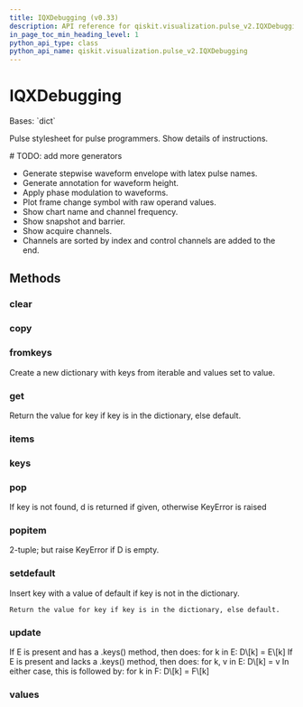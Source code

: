 ```yaml
---
title: IQXDebugging (v0.33)
description: API reference for qiskit.visualization.pulse_v2.IQXDebugging in qiskit v0.33
in_page_toc_min_heading_level: 1
python_api_type: class
python_api_name: qiskit.visualization.pulse_v2.IQXDebugging
---
```


# IQXDebugging

<Class id="qiskit.visualization.pulse_v2.IQXDebugging" isDedicatedPage={true} github="https://github.com/qiskit/qiskit/tree/stable/0.19/qiskit/visualization/pulse_v2/stylesheet.py" signature="IQXDebugging(**kwargs)" modifiers="class">
  Bases: `dict`

  Pulse stylesheet for pulse programmers. Show details of instructions.

  \# TODO: add more generators

  *   Generate stepwise waveform envelope with latex pulse names.
  *   Generate annotation for waveform height.
  *   Apply phase modulation to waveforms.
  *   Plot frame change symbol with raw operand values.
  *   Show chart name and channel frequency.
  *   Show snapshot and barrier.
  *   Show acquire channels.
  *   Channels are sorted by index and control channels are added to the end.

  ## Methods

  <span id="qiskit-visualization-pulse-v2-iqxdebugging-clear" />

  ### clear

  <Function id="qiskit.visualization.pulse_v2.IQXDebugging.clear" signature="IQXDebugging.clear() → None. Remove all items from D." />

  <span id="qiskit-visualization-pulse-v2-iqxdebugging-copy" />

  ### copy

  <Function id="qiskit.visualization.pulse_v2.IQXDebugging.copy" signature="IQXDebugging.copy() → a shallow copy of D" />

  <span id="qiskit-visualization-pulse-v2-iqxdebugging-fromkeys" />

  ### fromkeys

  <Function id="qiskit.visualization.pulse_v2.IQXDebugging.fromkeys" signature="IQXDebugging.fromkeys(value=None, /)">
    Create a new dictionary with keys from iterable and values set to value.
  </Function>

  <span id="qiskit-visualization-pulse-v2-iqxdebugging-get" />

  ### get

  <Function id="qiskit.visualization.pulse_v2.IQXDebugging.get" signature="IQXDebugging.get(key, default=None, /)">
    Return the value for key if key is in the dictionary, else default.
  </Function>

  <span id="qiskit-visualization-pulse-v2-iqxdebugging-items" />

  ### items

  <Function id="qiskit.visualization.pulse_v2.IQXDebugging.items" signature="IQXDebugging.items() → a set-like object providing a view on D’s items" />

  <span id="qiskit-visualization-pulse-v2-iqxdebugging-keys" />

  ### keys

  <Function id="qiskit.visualization.pulse_v2.IQXDebugging.keys" signature="IQXDebugging.keys() → a set-like object providing a view on D’s keys" />

  <span id="qiskit-visualization-pulse-v2-iqxdebugging-pop" />

  ### pop

  <Function id="qiskit.visualization.pulse_v2.IQXDebugging.pop" signature="IQXDebugging.pop(k[, d]) → v, remove specified key and return the corresponding value.">
    If key is not found, d is returned if given, otherwise KeyError is raised
  </Function>

  <span id="qiskit-visualization-pulse-v2-iqxdebugging-popitem" />

  ### popitem

  <Function id="qiskit.visualization.pulse_v2.IQXDebugging.popitem" signature="IQXDebugging.popitem() → (k, v), remove and return some (key, value) pair as a">
    2-tuple; but raise KeyError if D is empty.
  </Function>

  <span id="qiskit-visualization-pulse-v2-iqxdebugging-setdefault" />

  ### setdefault

  <Function id="qiskit.visualization.pulse_v2.IQXDebugging.setdefault" signature="IQXDebugging.setdefault(key, default=None, /)">
    Insert key with a value of default if key is not in the dictionary.

    Return the value for key if key is in the dictionary, else default.
  </Function>

  <span id="qiskit-visualization-pulse-v2-iqxdebugging-update" />

  ### update

  <Function id="qiskit.visualization.pulse_v2.IQXDebugging.update" signature="IQXDebugging.update([E, ]**F) → None. Update D from dict/iterable E and F.">
    If E is present and has a .keys() method, then does: for k in E: D\[k] = E\[k] If E is present and lacks a .keys() method, then does: for k, v in E: D\[k] = v In either case, this is followed by: for k in F: D\[k] = F\[k]
  </Function>

  <span id="qiskit-visualization-pulse-v2-iqxdebugging-values" />

  ### values

  <Function id="qiskit.visualization.pulse_v2.IQXDebugging.values" signature="IQXDebugging.values() → an object providing a view on D’s values" />
</Class>


